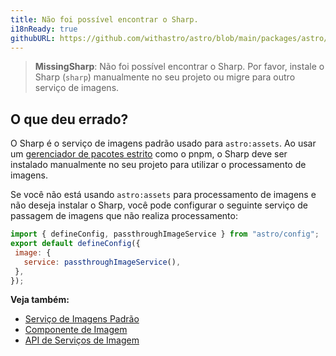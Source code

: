 ```yaml
---
title: Não foi possível encontrar o Sharp.
i18nReady: true
githubURL: https://github.com/withastro/astro/blob/main/packages/astro/src/core/errors/errors-data.ts
---
```


> **MissingSharp**: Não foi possível encontrar o Sharp. Por favor, instale o Sharp (`sharp`) manualmente no seu projeto ou migre para outro serviço de imagens.
## O que deu errado?
O Sharp é o serviço de imagens padrão usado para `astro:assets`. Ao usar um [gerenciador de pacotes estrito](https://pnpm.io/pnpm-vs-npm#npms-flat-tree) como o pnpm, o Sharp deve ser instalado manualmente no seu projeto para utilizar o processamento de imagens.

Se você não está usando `astro:assets` para processamento de imagens e não deseja instalar o Sharp, você pode configurar o seguinte serviço de passagem de imagens que não realiza processamento:

```js
import { defineConfig, passthroughImageService } from "astro/config";
export default defineConfig({
 image: {
   service: passthroughImageService(),
 },
});
```

**Veja também:**
-  [Serviço de Imagens Padrão](/pt-br/guides/images/#default-image-service)
-  [Componente de Imagem](/pt-br/reference/modules/astro-assets/#image-)
-  [API de Serviços de Imagem](/pt-br/reference/image-service-reference/)